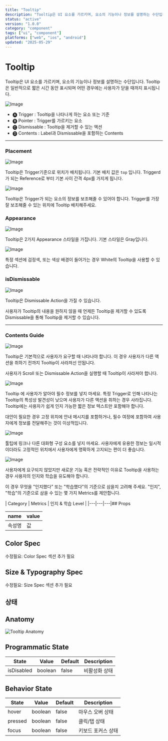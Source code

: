 ```yaml
---
title: "Tooltip"
description: "Tooltip은 UI 요소를 가르키며, 요소의 기능이나 정보를 설명하는 수단입니다. Tooltip은 일반적으로 짧은 시간 동안 표시되며 어떤 경우에는 사용자가 닫을 때까지 표시됩니다."
status: "active"
version: "1.0.0"
category: "component"
tags: ["ui", "component"]
platforms: ["web", "ios", "android"]
updated: "2025-05-29"
---
```


# Tooltip

Tooltip은 UI 요소를 가르키며, 요소의 기능이나 정보를 설명하는 수단입니다. 
Tooltip은 일반적으로 짧은 시간 동안 표시되며 어떤 경우에는 사용자가 닫을 때까지 표시됩니다.

![Image](https://img.29cm.co.kr/next-edition/2024/08/18/dc179ee9de264a3e9f97aad5d03b43d8_20240818224956.jpg)

- 🅐 Trigger : Tooltip을 나타나게 하는 요소 또는 기준 
- 🅑 Pointer : Trigger를 가르키는 요소 
- 🅒 Dismissable : Tooltip을 제거할 수 있는 액션 
- 🅓 Contents : Label과 Dismissable을 포함하는 Contents

---

### Placement

![Image](https://img.29cm.co.kr/next-edition/2024/08/19/eae0057cf90c4d49a8b8a5857ab13a4e_20240819001020.jpg)

Tooltip은 Trigger기준으로 위치가 배치됩니다. 기본 배치 값은 `top` 입니다. 
Triggerd가 되는 Reference로 부터 기본 사이 간격 4px를 가지게 됩니다. 

![Image](https://img.29cm.co.kr/next-edition/2024/08/19/bcea256b5452453cb416bfd18867646c_20240819004133.jpg)

Tooltip은 Trigger가 되는 요소의 정보를 보조해줄 수 있어야 합니다. 
Trigger를 가장 잘 보조해줄 수 있는 위치에 Tooltip 배치해주세요.  

### Appearance

![Image](https://img.29cm.co.kr/next-edition/2024/08/18/ee000737804742b9a56ffc1f08d8d4a4_20240818234200.jpg)

Tooltip은 2가지 Appearance 스타일을 가집니다. 기본 스타일은 Gray입니다. 

![Image](https://img.29cm.co.kr/next-edition/2024/08/19/173a2d73b2fc402eaef496bc90b3c2ad_20240819013042.jpg)

특정 섹션에 검정색, 또는 색상 배경이 들어가는 경우 White의 Tooltip을 사용할 수 있습니다. 

### isDismissable

![Image](https://img.29cm.co.kr/next-edition/2024/08/18/0259d4b2c14143af8e7fbac17d85e8cc_20240818234200.jpg)

Tooltip은 Dismissable Action을 가질 수 있습니다. 

사용자가 Tooltip의 내용을 원하지 않을 때 언제든 Tooltip을 제거할 수 있도록 Dismissable을 통해 Tooltip을 제거할 수 있습니다.

---

### Contents Guide

![Image](https://img.29cm.co.kr/next-edition/2024/08/19/0db44a66245f4eff9c4ca623d424be3d_20240819051554.gif)

Tooltip은 기본적으로 사용자가 요구할 때 나타나야 합니다. 이 경우 사용자가 다른 액션을 취하기 전까지 Tooltip이 사라져선 안됩니다. 

사용자가 Scroll 또는 Dismissable Action을 실행할 때 Tooltip이 사라져야 합니다.

![Image](https://img.29cm.co.kr/next-edition/2024/08/19/c235e6977cc1481b80ab34ba0b1361c0_20240819141720.png)

Tooltip 에 사용자가 알아야 필수 정보를 넣지 마세요. 특정 Trigger로 인해 나타나는 Tooltip의 특성상 발견성이 낮으며 사용자가 다른 액션을 취하는 경우 사라집니다. Tooltip에는 사용자가 쉽게 인지 가능한 짧은 정보 텍스트만 포함해야 합니다.

대안이 필요한 경우 고정 위치에 안내 메시지를 포함하거나, 필수 여정에 포함하여 사용자에게 정보를 전달해주는 것이 이상적입니다. 

![Image](https://img.29cm.co.kr/next-edition/2024/08/19/b9cd2dcc507e41278daa0ab9f7e762e0_20240819182351.png)

툴팁에 링크나 다른 대화형 구성 요소를 넣지 마세요. 
사용자에게 유용한 정보는 일시적이더라도 고정적인 위치에서 사용자에게 명확하게 고지되는 편이 더 좋습니다.

![Image](https://img.29cm.co.kr/next-edition/2024/08/19/63be5340bf6748dd9dd6a78a2a5338aa_20240819034339.gif)

사용자에게 요구되지 않았지만 새로운 기능 혹은 전략적인 이유로 Tooltip을 사용하는 경우 사용자의 인지와 학습을 유도해야 합니다.

이 경우 무엇을 "인지했다" 또는 "학습했다"의 기준으로 삼을지 고려해 주세요. 
"인지", "학습"의 기준으로 삼을 수 있는 몇 가지 Metrics를 제안합니다. 

| Category | Metrics | 인지 & 학습 Level |
|---|---|---|## Props

| name | value |
| --- | --- |
| 속성명 | 값 |

## Color Spec

수정필요: Color Spec 섹션 추가 필요

## Size & Typography Spec

수정필요: Size Spec 섹션 추가 필요

## 상태

## Anatomy

![Tooltip Anatomy](/images/components/tooltip/states/tooltip-anatomy.jpg)

## Programmatic State

| State | Value | Default | Description |
| --- | --- | --- | --- |
| isDisabled | boolean | false | 비활성화 상태 |

## Behavior State

| State | Value | Default | Description |
| --- | --- | --- | --- |
| hover | boolean | false | 마우스 오버 상태 |
| pressed | boolean | false | 클릭/탭 상태 |
| focus | boolean | false | 키보드 포커스 상태 |

